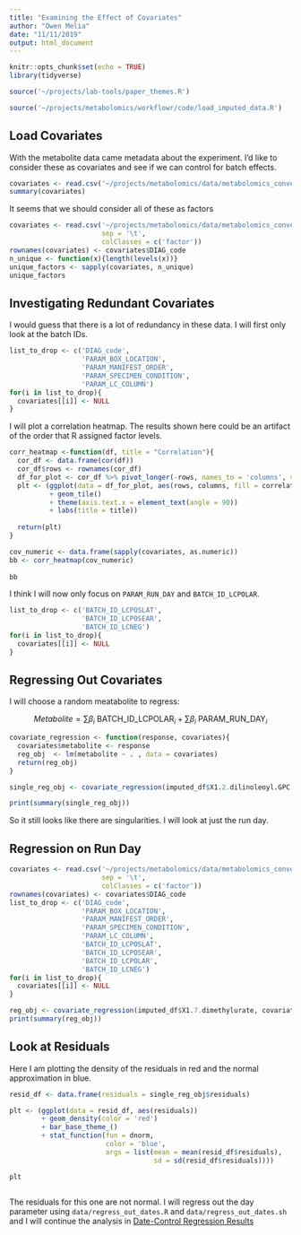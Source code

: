 ```yaml
---
title: "Examining the Effect of Covariates"
author: "Owen Melia"
date: "11/11/2019"
output: html_document
---
```


```r
knitr::opts_chunk$set(echo = TRUE)
library(tidyverse)

source('~/projects/lab-tools/paper_themes.R')

source('~/projects/metabolomics/workflowr/code/load_imputed_data.R')
```

## Load Covariates

With the metabolite data came metadata about the experiment. I'd like to consider these as covariates and see if we can control for batch effects. 

```r

covariates <- read.csv('~/projects/metabolomics/data/metabolomics_converted/imputed-data-7-11-2016-sample-metadata.txt', sep = '\t')
summary(covariates)
```

It seems that we should consider all of these as factors

```r
covariates <- read.csv('~/projects/metabolomics/data/metabolomics_converted/imputed-data-7-11-2016-sample-metadata.txt',
                       sep = '\t',
                       colClasses = c('factor'))
rownames(covariates) <- covariates$DIAG_code
n_unique <- function(x){length(levels(x))}
unique_factors <- sapply(covariates, n_unique)
unique_factors
```

## Investigating Redundant Covariates

I would guess that there is a lot of redundancy in these data. I will first only look at the batch IDs.

```r

list_to_drop <- c('DIAG_code', 
                  'PARAM_BOX_LOCATION', 
                  'PARAM_MANIFEST_ORDER', 
                  'PARAM_SPECIMEN_CONDITION',
                  'PARAM_LC_COLUMN')
for(i in list_to_drop){
  covariates[[i]] <- NULL
}

```

I will plot a correlation heatmap. The results shown here could be an artifact of the order that R assigned factor levels. 

```r
corr_heatmap <-function(df, title = "Correlation"){
  cor_df <- data.frame(cor(df))
  cor_df$rows <- rownames(cor_df)
  df_for_plot <- cor_df %>% pivot_longer(-rows, names_to = 'columns', values_to ='correlation')
  plt <- (ggplot(data = df_for_plot, aes(rows, columns, fill = correlation))
          + geom_tile()
          + theme(axis.text.x = element_text(angle = 90))
          + labs(title = title))
  
  return(plt)
}

cov_numeric <- data.frame(sapply(covariates, as.numeric))
bb <- corr_heatmap(cov_numeric)
  
bb
```

I think I will now only focus on `PARAM_RUN_DAY` and `BATCH_ID_LCPOLAR`.

```r
list_to_drop <- c('BATCH_ID_LCPOSLAT',
                  'BATCH_ID_LCPOSEAR',
                  'BATCH_ID_LCNEG')
for(i in list_to_drop){
  covariates[[i]] <- NULL
}
```

## Regressing Out Covariates

I will choose a random meatabolite to regress:

$$ Metabolite = \sum \beta_i \ \text{BATCH_ID_LCPOLAR}_i + \sum \beta_i \ \text{PARAM_RUN_DAY}_i $$

```r


covariate_regression <- function(response, covariates){
  covariates$metabolite <- response
  reg_obj  <- lm(metabolite ~ . , data = covariates)
  return(reg_obj)
}

single_reg_obj <- covariate_regression(imputed_df$X1.2.dilinoleoyl.GPC..18.2.18.2., covariates)

print(summary(single_reg_obj))
```


So it still looks like there are singularities. I will look at just the run day. 


## Regression on Run Day


```r


covariates <- read.csv('~/projects/metabolomics/data/metabolomics_converted/imputed-data-7-11-2016-sample-metadata.txt',
                       sep = '\t',
                       colClasses = c('factor'))
rownames(covariates) <- covariates$DIAG_code
list_to_drop <- c('DIAG_code', 
                  'PARAM_BOX_LOCATION', 
                  'PARAM_MANIFEST_ORDER', 
                  'PARAM_SPECIMEN_CONDITION',
                  'PARAM_LC_COLUMN',
                  'BATCH_ID_LCPOSLAT',
                  'BATCH_ID_LCPOSEAR',
                  'BATCH_ID_LCPOLAR',
                  'BATCH_ID_LCNEG')
for(i in list_to_drop){
  covariates[[i]] <- NULL
}
```

```r
reg_obj <- covariate_regression(imputed_df$X1.7.dimethylurate, covariates)
print(summary(reg_obj))
```

## Look at Residuals

Here I am plotting the density of the residuals in red and the normal approximation in blue.
```r
resid_df <- data.frame(residuals = single_reg_obj$residuals)

plt <- (ggplot(data = resid_df, aes(residuals))
        + geom_density(color = 'red') 
        + bar_base_theme_()
        + stat_function(fun = dnorm, 
                        color = 'blue',
                        args = list(mean = mean(resid_df$residuals),
                                    sd = sd(resid_df$residuals))))

plt



```


The residuals for this one are not normal. I will regress out the day parameter using `data/regress_out_dates.R` and `data/regress_out_dates.sh` and I will continue the analysis in [Date-Control Regression Results](date_control_regression_results.html)


